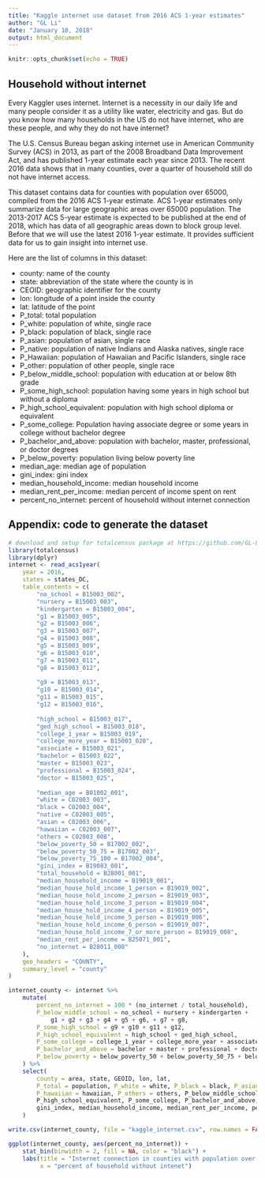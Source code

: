 ```yaml
---
title: "Kaggle internet use dataset from 2016 ACS 1-year estimates"
author: "GL Li"
date: "January 10, 2018"
output: html_document
---
```


```r
knitr::opts_chunk$set(echo = TRUE)
```

## Household without internet

Every Kaggler uses internet. Internet is a necessity in our daily life and many people consider it as a utility like water, electricity and gas. But do you know how many households in the US do not have internet, who are these people, and why they do not have internet?

The U.S. Census Bureau began asking internet use in American Community Survey (ACS) in 2013, as part of the 2008 Broadband Data Improvement Act,  and has published 1-year estimate each year since 2013. The recent 2016 data shows that in many counties, over a quarter of household still do not have internet access. 

This dataset contains data for counties with population over 65000, compiled from the 2016 ACS 1-year estimate. ACS 1-year estimates only summarize data for large geographic areas over 65000 population. The 2013-2017 ACS 5-year estimate is expected to be published at the end of 2018, which has data of all geographic areas down to block group level. Before that we will use the latest 2016 1-year estimate. It provides sufficient data for us to gain insight into internet use. 

Here are the list of columns in this dataset:

- county: name of the county
- state: abbreviation of the state where the county is in
- CEOID: geographic identifier for the county
- lon: longitude of a point inside the county
- lat: latitude of the point
- P_total: total population
- P_white: population of white, single race
- P_black: population of black, single race
- P_asian: population of asian, single race
- P_native: population of native Indians and Alaska natives, single race
- P_Hawaiian: population of Hawaiian and Pacific Islanders, single race
- P_other: population of other people, single race
- P_below_middle_school: population with education at or below 8th grade
- P_some_high_school: population having some years in high school but without a diploma
- P_high_school_equivalent: population with high school diploma or equivalent
- P_some_college: Population having associate degree or some years in college without bachelor degree
- P_bachelor_and_above: population with bachelor, master, professional, or doctor degrees
- P_below_poverty: population living below poverty line
- median_age: median age of population
- gini_index: gini index
- median_household_income: median household income
- median_rent_per_income: median percent of income spent on rent
- percent_no_internet: percent of household without internet connection


## Appendix: code to generate the dataset
```r
# download and setup for totalcensus package at https://github.com/GL-Li/totalcensus 
library(totalcensus)
library(dplyr)
internet <- read_acs1year(
    year = 2016,
    states = states_DC,
    table_contents = c(
        "no_school = B15003_002",
        "nursery = B15003_003",
        "kindergarten = B15003_004",
        "g1 = B15003_005",
        "g2 = B15003_006",
        "g3 = B15003_007",
        "g4 = B15003_008",
        "g5 = B15003_009",
        "g6 = B15003_010",
        "g7 = B15003_011",
        "g8 = B15003_012",
        
        "g9 = B15003_013",
        "g10 = B15003_014",
        "g11 = B15003_015",
        "g12 = B15003_016",
        
        "high_school = B15003_017",
        "ged_high_school = B15003_018",
        "college_1_year = B15003_019",
        "college_more_year = B15003_020",
        "associate = B15003_021",
        "bachelor = B15003_022",
        "master = B15003_023",
        "professional = B15003_024", 
        "doctor = B15003_025",
        
        "median_age = B01002_001",
        "white = C02003_003",
        "black = C02003_004",
        "native = C02003_005",
        "asian = C02003_006",
        "hawaiian = C02003_007",
        "others = C02003_008",
        "below_poverty_50 = B17002_002",
        "below_poverty_50_75 = B17002_003",
        "below_poverty_75_100 = B17002_004",
        "gini_index = B19083_001",
        "total_household = B28001_001",
        "median_household_income = B19019_001",
        "median_house_hold_income_1_person = B19019_002", 
        "median_house_hold_income_2_person = B19019_003", 
        "median_house_hold_income_3_person = B19019_004", 
        "median_house_hold_income_4_person = B19019_005", 
        "median_house_hold_income_5_person = B19019_006", 
        "median_house_hold_income_6_person = B19019_007", 
        "median_house_hold_income_7_or_more_person = B19019_008", 
        "median_rent_per_income = B25071_001",
        "no_internet = B28011_008"
    ),
    geo_headers = "COUNTY",
    summary_level = "county"
)

internet_county <- internet %>%
    mutate(
        percent_no_internet = 100 * (no_internet / total_household),
        P_below_middle_school = no_school + nursery + kindergarten +
            g1 + g2 + g3 + g4 + g5 + g6, + g7 + g8,
        P_some_high_school = g9 + g10 + g11 + g12,
        P_high_school_equivalent = high_school + ged_high_school,
        P_some_college = college_1_year + college_more_year + associate,
        P_bachelor_and_above = bachelor + master + professional + doctor,
        P_below_poverty = below_poverty_50 + below_poverty_50_75 + below_poverty_75_100
    ) %>%
    select(
        county = area, state, GEOID, lon, lat, 
        P_total = population, P_white = white, P_black = black, P_asian = asian, P_native = native,
        P_hawaiian = hawaiian, P_others = others, P_below_middle_school, P_some_high_school, 
        P_high_school_equivalent, P_some_college, P_bachelor_and_above, P_below_poverty, median_age,
        gini_index, median_household_income, median_rent_per_income, percent_no_internet
    )

write.csv(internet_county, file = "kaggle_internet.csv", row.names = FALSE)

ggplot(internet_county, aes(percent_no_internet)) +
    stat_bin(binwidth = 2, fill = NA, color = "black") +
    labs(title = "Internet connection in counties with population over 65000",
         x = "percent of household without intenet")
```
